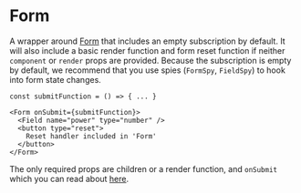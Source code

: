 
<Meta title="Cactus Form/Components/Form" />


# Form

A wrapper around [Form](https://final-form.org/docs/react-final-form/api/Form) that includes an empty subscription
by default. It will also include a basic render function and form reset function if neither `component` or `render`
props are provided. Because the subscription is empty by default, we recommend that you use spies (`FormSpy`, `FieldSpy`)
to hook into form state changes.

```
const submitFunction = () => { ... }

<Form onSubmit={submitFunction}>
  <Field name="power" type="number" />
  <button type="reset">
    Reset handler included in 'Form'
  </button>
</Form>
```

The only required props are children or a render function, and  `onSubmit` which you can read about [here](https://final-form.org/docs/react-final-form/types/FormProps#onsubmit). 
